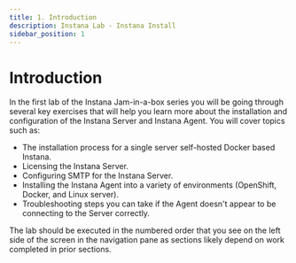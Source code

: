 ```yaml
---
title: 1. Introduction
description: Instana Lab - Instana Install
sidebar_position: 1
---
```


# Introduction

In the first lab of the Instana Jam-in-a-box series you will be going through
several key exercises that will help you learn more about the installation and
configuration of the Instana Server and Instana Agent. You will cover topics
such as:

- The installation process for a single server self-hosted Docker based Instana.
- Licensing the Instana Server.
- Configuring SMTP for the Instana Server.
- Installing the Instana Agent into a variety of environments (OpenShift,
  Docker, and Linux server).
- Troubleshooting steps you can take if the Agent doesn't appear to be
  connecting to the Server correctly.

The lab should be executed in the numbered order that you see on the left side
of the screen in the navigation pane as sections likely depend on work completed
in prior sections.

